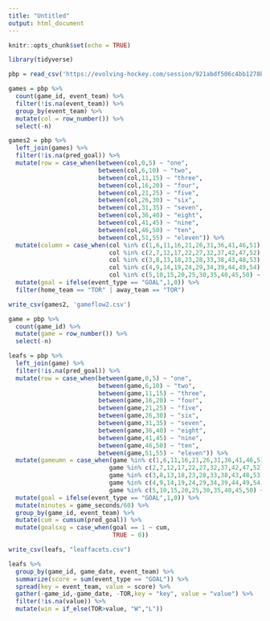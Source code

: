 ---
title: "Untitled"
output: html_document
---

```{r setup, include=FALSE}
knitr::opts_chunk$set(echo = TRUE)
```

```{r}
library(tidyverse)
```


```{r}
pbp = read_csv('https://evolving-hockey.com/session/921abdf506c4bb1278b0d78cde9c8ba1/download/pbp_query_download?w=', col_types = cols(home_on_7 = col_character(), away_on_7 = col_character()))
```

```{r}
games = pbp %>% 
  count(game_id, event_team) %>% 
  filter(!is.na(event_team)) %>% 
  group_by(event_team) %>% 
  mutate(col = row_number()) %>% 
  select(-n)
```

```{r}
games2 = pbp %>% 
  left_join(games) %>% 
  filter(!is.na(pred_goal)) %>% 
  mutate(row = case_when(between(col,0,5) ~ "one",
                         between(col,6,10) ~ "two",
                         between(col,11,15) ~ "three",
                         between(col,16,20) ~ "four",
                         between(col,21,25) ~ "five",
                         between(col,26,30) ~ "six",
                         between(col,31,35) ~ "seven",
                         between(col,36,40) ~ "eight",
                         between(col,41,45) ~ "nine",
                         between(col,46,50) ~ "ten",
                         between(col,51,55) ~ "eleven")) %>% 
  mutate(column = case_when(col %in% c(1,6,11,16,21,26,31,36,41,46,51) ~ "one",
                            col %in% c(2,7,12,17,22,27,32,37,42,47,52) ~ "two",
                            col %in% c(3,8,13,18,23,28,33,38,43,48,53) ~ "three",
                            col %in% c(4,9,14,19,24,29,34,39,44,49,54) ~ "four",
                            col %in% c(5,10,15,20,25,30,35,40,45,50) ~ "five")) %>% 
  mutate(goal = ifelse(event_type == "GOAL",1,0)) %>% 
  filter(home_team == "TOR" | away_team == "TOR")

write_csv(games2, 'gameflow2.csv')
```
```{r}
game = pbp %>% 
  count(game_id) %>% 
  mutate(game = row_number()) %>% 
  select(-n)
```

```{r}
leafs = pbp %>% 
  left_join(game) %>% 
  filter(!is.na(pred_goal)) %>% 
  mutate(row = case_when(between(game,0,5) ~ "one",
                         between(game,6,10) ~ "two",
                         between(game,11,15) ~ "three",
                         between(game,16,20) ~ "four",
                         between(game,21,25) ~ "five",
                         between(game,26,30) ~ "six",
                         between(game,31,35) ~ "seven",
                         between(game,36,40) ~ "eight",
                         between(game,41,45) ~ "nine",
                         between(game,46,50) ~ "ten",
                         between(game,51,55) ~ "eleven")) %>% 
  mutate(gameumn = case_when(game %in% c(1,6,11,16,21,26,31,36,41,46,51) ~ "one",
                            game %in% c(2,7,12,17,22,27,32,37,42,47,52) ~ "two",
                            game %in% c(3,8,13,18,23,28,33,38,43,48,53) ~ "three",
                            game %in% c(4,9,14,19,24,29,34,39,44,49,54) ~ "four",
                            game %in% c(5,10,15,20,25,30,35,40,45,50) ~ "five")) %>% 
  mutate(goal = ifelse(event_type == "GOAL",1,0)) %>% 
  mutate(minutes = game_seconds/60) %>% 
  group_by(game_id, event_team) %>% 
  mutate(cum = cumsum(pred_goal)) %>% 
  mutate(goalsxg = case_when(goal == 1 ~ cum,
                             TRUE ~ 0))

write_csv(leafs, "leaffacets.csv")
```
```{r}
leafs %>% 
  group_by(game_id, game_date, event_team) %>% 
  summarize(score = sum(event_type == "GOAL")) %>% 
  spread(key = event_team, value = score) %>% 
  gather(-game_id,-game_date, -TOR,key = "key", value = "value") %>% 
  filter(!is.na(value)) %>% 
  mutate(win = if_else(TOR>value, "W","L"))
```

